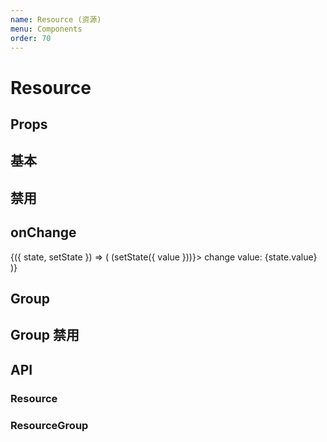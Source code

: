 ```yaml
---
name: Resource (资源)
menu: Components
order: 70
---
```



# Resource

## Props
<PropsTable of={Resource}/>

## 基本
<Playground>
    <Resource value={20} title='CPU(Cores)'></Resource>
</Playground>

## 禁用
<Playground>
    <Resource disabled={true} value={20} title='CPU(Cores)'></Resource>
</Playground>

## onChange
<Playground>
  <State>
     {({ state, setState }) => (
      <React.Fragment>
        <Resource value={state.value} title='CPU(Cores)' onChange={(value) => (setState({ value }))}></Resource>
        <span>
          change value: {state.value}
        </span>
      </React.Fragment>
    )}
  </State>
</Playground>

## Group

<Playground>
  <Resource.ResourceGroup title='数据处理'>
    <Row>
      <Col span={8}>
        <Resource value={20} title='CPU(Cores)' />
      </Col>
      <Col span={8}>
        <Resource value={20} title='CPU(Cores)' />
      </Col>
      <Col span={8}>
        <Resource value={20} title='CPU(Cores)' />
      </Col>
    </Row>
  </Resource.ResourceGroup>
</Playground>

## Group 禁用
<Playground>
  <Resource.ResourceGroup disabled={true} title='数据处理'>
    <Row>
      <Col span={8}>
        <Resource value={20} title='CPU(Cores)' />
      </Col>
      <Col span={8}>
        <Resource value={20} title='CPU(Cores)' />
      </Col>
      <Col span={8}>
        <Resource value={20} title='CPU(Cores)' />
      </Col>
    </Row>
  </Resource.ResourceGroup>
</Playground>


## API

### Resource
<PropsTable of={Resource}/>

### ResourceGroup
<PropsTable of={ResourceGroup}/>


